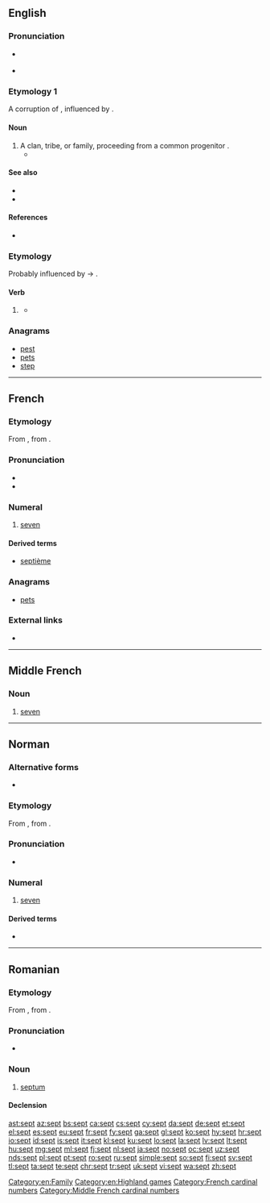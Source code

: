 ==English==

===Pronunciation===
* {{a|UK|US}} {{IPA|/sɛpt/|lang=en}}
* {{rhymes|ɛpt|lang=en}}

===Etymology 1===
A corruption of {{term|sect|lang=en}}, influenced by {{etyl|la|en}} {{term|saeptum||fence, enclosure|lang=la}}.

====Noun====
{{en-noun}}

# A clan, tribe, or family, proceeding from a common progenitor {{qualifier|used especially of the ancient clans in Ireland}}.
#* {{quote-book|year=1842 |author=[[w:Samuel Lover|Samuel Lover]]
|title= Handy Andy
|volume= 2 |url= http://www.wattpad.com/11183-handy-andy-volume-2-a-tale-of-irish-life?p=72#.UccumtiIpdg
|passage= The chief, struck by the illustration, asked at once to be baptized, and all his '''sept''' followed his example.}}

====See also====
* {{pedialite}}
* {{Wikisource1911Enc Citation|Sept}}

====References====
* {{R:Webster 1913}}

===Etymology===
Probably influenced by {{m|en|weep}} → {{m|en|wept}}.

====Verb====
{{head|en|verb form}}

# {{lb|en|nonstandard|rare}} {{en-past of|seep}}
#* {{seeCites}}

===Anagrams===
* [[pest#English|pest]]
* [[pets#English|pets]]
* [[step#English|step]]

[[Category:en:Family]]
[[Category:en:Highland games]]

----

==French==

===Etymology===
From {{etyl|fro|fr}} {{term|set|lang=fro}}, from {{etyl|la|fr}} {{term|septem||seven|lang=la}}.

===Pronunciation===
* {{audio|Fr-sept.ogg|audio|lang=fr}}
* {{IPA|lang=fr|/sɛt/}}

===Numeral===
{{cardinalbox|fr|6|7|8|six|huit|ord=septième|wplink=Sept}}
{{head|fr|numeral}}

# [[seven]]

====Derived terms====
* [[septième]]

===Anagrams===
* [[pets#French|pets]]
===External links===
* {{R:TLFi}}

[[Category:French cardinal numbers]]

----

==Middle French==

===Noun===
{{head|frm|noun|g=m|invariable}}

# [[seven]]

[[Category:Middle French cardinal numbers]]

----

==Norman==
{{cardinalbox|nrf|6|7|8|six|huit}}
===Alternative forms===
* {{l|nrf|saept}} {{qualifier|Guernsey}}

===Etymology===
From {{etyl|la|nrf}} {{m|la|septem}}, from {{etyl|ine-pro|nrf}} {{m|ine-pro|*septḿ̥}}.

===Pronunciation===
* {{audio|Jer-sept.ogg|Audio (Jersey)|lang=nrf}}

===Numeral===
{{head|nrf|numeral|cat2=cardinal numbers}}

# {{lb|nrf|Jersey}} [[seven]]

====Derived terms====
* {{l|nrf|dgiêx-sept||seventeen}}

----

==Romanian==

===Etymology===
From {{etyl|fr|ro}} {{term|septum|lang=fr}}, from {{etyl|la|ro}} {{term|saeptum|lang=la}}.

===Pronunciation===
* {{IPA|[sept]|lang=ro}}

===Noun===
{{ro-noun|n|septuri}}

# {{context|anatomy|lang=ro}} [[septum]]

====Declension====
{{ro-noun-n|pl=septuri|def=septul}}

[[ast:sept]]
[[az:sept]]
[[bs:sept]]
[[ca:sept]]
[[cs:sept]]
[[cy:sept]]
[[da:sept]]
[[de:sept]]
[[et:sept]]
[[el:sept]]
[[es:sept]]
[[eu:sept]]
[[fr:sept]]
[[fy:sept]]
[[ga:sept]]
[[gl:sept]]
[[ko:sept]]
[[hy:sept]]
[[hr:sept]]
[[io:sept]]
[[id:sept]]
[[is:sept]]
[[it:sept]]
[[kl:sept]]
[[ku:sept]]
[[lo:sept]]
[[la:sept]]
[[lv:sept]]
[[lt:sept]]
[[hu:sept]]
[[mg:sept]]
[[ml:sept]]
[[fj:sept]]
[[nl:sept]]
[[ja:sept]]
[[no:sept]]
[[oc:sept]]
[[uz:sept]]
[[nds:sept]]
[[pl:sept]]
[[pt:sept]]
[[ro:sept]]
[[ru:sept]]
[[simple:sept]]
[[so:sept]]
[[fi:sept]]
[[sv:sept]]
[[tl:sept]]
[[ta:sept]]
[[te:sept]]
[[chr:sept]]
[[tr:sept]]
[[uk:sept]]
[[vi:sept]]
[[wa:sept]]
[[zh:sept]]
